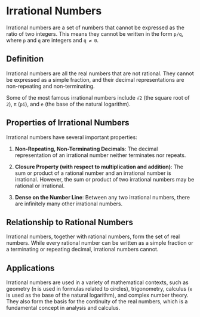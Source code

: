 # Irrational Numbers

Irrational numbers are a set of numbers that cannot be expressed as the ratio of two integers. This means they cannot be written in the form `p/q`, where `p` and `q` are integers and `q ≠ 0`.

## Definition

Irrational numbers are all the real numbers that are not rational. They cannot be expressed as a simple fraction, and their decimal representations are non-repeating and non-terminating.

Some of the most famous irrational numbers include `√2` (the square root of `2`), `π` (`pi`), and `e` (the base of the natural logarithm).

## Properties of Irrational Numbers

Irrational numbers have several important properties:

1. **Non-Repeating, Non-Terminating Decimals**: The decimal representation of an irrational number neither terminates nor repeats. 

2. **Closure Property (with respect to multiplication and addition)**: The sum or product of a rational number and an irrational number is irrational. However, the sum or product of two irrational numbers may be rational or irrational.

3. **Dense on the Number Line**: Between any two irrational numbers, there are infinitely many other irrational numbers.

## Relationship to Rational Numbers

Irrational numbers, together with rational numbers, form the set of real numbers. While every rational number can be written as a simple fraction or a terminating or repeating decimal, irrational numbers cannot.

## Applications

Irrational numbers are used in a variety of mathematical contexts, such as geometry (`π` is used in formulas related to circles), trigonometry, calculus (`e` is used as the base of the natural logarithm), and complex number theory. They also form the basis for the continuity of the real numbers, which is a fundamental concept in analysis and calculus.
